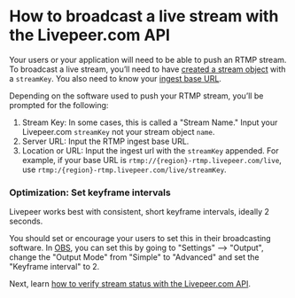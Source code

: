 
<DocsLayout title="How to broadcast a live stream - Livepeer.com" description="How to broadcast a live stream with the Livepeer.com API">

# How to broadcast a live stream with the Livepeer.com API

Your users or your application will need to be able to push an RTMP stream. To
broadcast a live stream, you’ll need to have
[created a stream object](/docs/guides/api/create-a-stream) with a `streamKey`.
You also need to know your [ingest base URL](/docs/guides/api/base-urls).

Depending on the software used to push your RTMP stream, you’ll be prompted for
the following:

1. Stream Key: In some cases, this is called a "Stream Name." Input your
   Livepeer.com `streamKey` not your stream object `name`.
1. Server URL: Input the RTMP ingest base URL.
1. Location or URL: Input the ingest url with the `streamKey` appended. For
   example, if your base URL is `rtmp://{region}-rtmp.livepeer.com/live`, use
   `rtmp:/{region}-rtmp.livepeer.com/live/streamKey`.

### Optimization: Set keyframe intervals

Livepeer works best with consistent, short keyframe intervals, ideally 2
seconds.

You should set or encourage your users to set this in their broadcasting
software. In [OBS](https://obsproject.com/), you can set this by going to
"Settings" --> "Output", change the "Output Mode" from "Simple" to "Advanced"
and set the "Keyframe interval" to 2.

Next, learn
[how to verify stream status with the Livepeer.com API](/docs/guides/api/verify-stream-status).

</DocsLayout>
